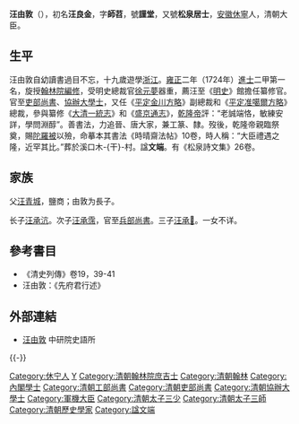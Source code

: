 {{Otheruses|other=名为汪文端的其他人物|汪文端}}
{{no footnotes|time=2017-10-24T15:06:11+00:00}}
{{明清人物信息框
| 姓名 = 汪由敦
| 原名 = 汪良金
| 圖片名稱= 汪由敦.jpg
| 圖片大小 = 200px
| 圖片說明 = 《[[清代學者像傳|清代學者像傳]]》之《汪由敦像》
| 最高職務 = 太子太傅吏部尚書協辦大學士
| 國家 = 大清
| 籍貫 = [[安徽|安徽]][[休寧縣|休寧縣]]
| 族裔 = 漢族
| 字號 = 字師苕，號謹堂
| 諡號 = 文端
| 出生日期 = [[康熙|康熙]]三十一年（1692年）
| 出生地點 = [[安徽|安徽]][[休寧縣|休寧縣]]
| 逝世日期 = [[乾隆|乾隆]]二十三年（1758年）
| 逝世地點 = [[北京|京師]]
| 墓葬 = 
| 配偶 =
| 親屬 = （子）[[汪承霈|汪承霈]]
| 出身 = 
* 雍正二年甲辰科進士出身
| 經歷 = 
| 著作 =*《松泉詩文集》
}}

'''汪由敦'''（{{bd|1692年||1758年|catIdx=W汪}}），初名'''汪良金'''，字'''師苕'''，號'''謹堂'''，又號'''松泉居士'''，[[安徽|安徽]][[休寧|休寧]]人，清朝大臣。

==生平==
汪由敦自幼讀書過目不忘，十九歲遊學[[浙江|浙江]]。[[雍正|雍正]]二年（1724年）[[進士|進士]]二甲第一名，旋授[[翰林院|翰林院]][[編修|編修]]，受明史總裁官[[徐元夢|徐元夢]]器重，薦汪至《[[明史|明史]]》館擔任纂修官。官至[[吏部尚書|吏部尚書]]、[[協辦大學士|協辦大學士]]，又任《[[平定金川方略|平定金川方略]]》副總裁和《[[平定准噶爾方略|平定准噶爾方略]]》總裁，參與纂修《[[大清一統志|大清一統志]]》和《[[盛京通志|盛京通志]]》，[[乾隆帝|乾隆帝]]評：“老誠端恪，敏練安詳，學問淵醇”。善書法，力追晉、唐大家，兼工篆、隸。歿後，乾隆帝親臨祭奠，賜[[陀羅經被|陀羅被]]以殮，命摹本其書法《時晴齋法帖》10卷，時人稱：“大臣禮遇之隆，近罕其比。”葬於溪口木-{干}-村。諡'''文端'''。有《松泉詩文集》26卷。

== 家族 ==
父[[汪青城|汪青城]]，鹽商；由敦为長子。

长子[[汪承沆|汪承沆]]。次子[[汪承霈|汪承霈]]，官至[[兵部尚書|兵部尚書]]。三子[[汪承𩆩|汪承𩆩]]。一女不详。

==參考書目==
{{refbegin}}
*《清史列傳》卷19，39-41
* 汪由敦：《先府君行述》
{{refend}}

==外部連結==
*[http://archive.ihp.sinica.edu.tw/ttscgi/ttsquery?0:0:mctauac:TM%3D%A8L%A5%D1%B4%B0 汪由敦] {{Wayback|url=http://archive.ihp.sinica.edu.tw/ttscgi/ttsquery?0:0:mctauac:TM%3D%A8L%A5%D1%B4%B0 |date=20200818031947 }} 中研院史語所

{{-}}
{{start box}}
{{s-off}}
{{succession box|[[王安國_(雍正進士)|王安國]]|[[劉統勳|劉統勳]]|[[清朝吏部尚书列表#吏部汉尚书|吏部漢尚書]]|<small>乾隆二十二年正月甲辰－乾隆二十三年正月己酉<br>（1757年3月1日－1758年3月1日）</small>}}
{{end box}}

{{雍正二年甲辰科殿試金榜}}
{{清朝明史館職官}}
{{清朝入祀賢良祠}}

{{Authority control}}

{{DEFAULTSORT:Wang汪}}
[[Category:休宁人|Category:休宁人]]
[[Category:汪姓|Y]]
[[Category:清朝翰林院庶吉士|Category:清朝翰林院庶吉士]]
[[Category:清朝翰林|Category:清朝翰林]]
[[Category:內閣學士|Category:內閣學士]]
[[Category:清朝工部尚書|Category:清朝工部尚書]]
[[Category:清朝吏部尚書|Category:清朝吏部尚書]]
[[Category:清朝協辦大學士|Category:清朝協辦大學士]]
[[Category:軍機大臣|Category:軍機大臣]]
[[Category:清朝太子三少|Category:清朝太子三少]]
[[Category:清朝太子三師|Category:清朝太子三師]]
[[Category:清朝歷史學家|Category:清朝歷史學家]]
[[Category:諡文端|Category:諡文端]]